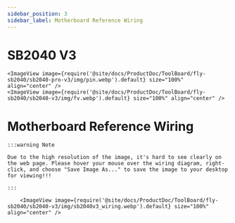 ```yaml
---
sidebar_position: 3
sidebar_label: Motherboard Reference Wiring
---
```




# SB2040 V3

    <ImageView image={require('@site/docs/ProductDoc/ToolBoard/fly-sb2040/sb2040-pro-v3/img/pin.webp').default} size="100%" align="center" />
    <ImageView image={require('@site/docs/ProductDoc/ToolBoard/fly-sb2040/sb2040-v3/img/fv.webp').default} size="100%" align="center" />


# Motherboard Reference Wiring

    :::warning Note

    Due to the high resolution of the image, it's hard to see clearly on the web page. Please hover your mouse over the wiring diagram, right-click, and choose "Save Image As..." to save the image to your desktop for viewing!!!

    :::

        <ImageView image={require('@site/docs/ProductDoc/ToolBoard/fly-sb2040/sb2040-v3/img/sb2040v3_wiring.webp').default} size="100%" align="center" />